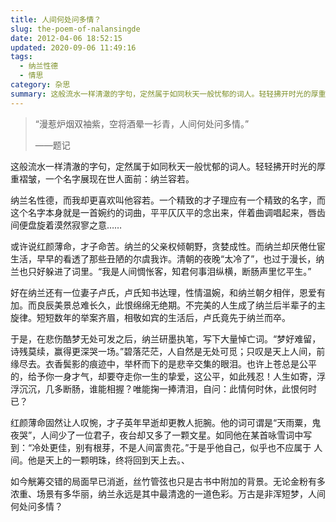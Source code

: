 ```yaml
---
title: 人间何处问多情？
slug: the-poem-of-nalansingde
date: 2012-04-06 18:52:15
updated: 2020-09-06 11:49:16
tags:
  - 纳兰性德
  - 情思
category: 杂思
summary: 这般流水一样清澈的字句，定然属于如同秋天一般忧郁的词人。轻轻拂开时光的厚重褶皱，一个名字展现在世人面前：纳兰容若。
---
```


>“漫惹炉烟双袖紫，空将酒晕一衫青，人间何处问多情。”
>
>——题记

这般流水一样清澈的字句，定然属于如同秋天一般忧郁的词人。轻轻拂开时光的厚重褶皱，一个名字展现在世人面前：纳兰容若。

纳兰名性德，而我却更喜欢叫他容若。一个精致的才子理应有一个精致的名字，而这个名字本身就是一首婉约的词曲，平平仄仄平的念出来，伴着曲调唱起来，唇齿间便盘旋着漠然寂寥之意……

或许说红颜薄命，才子命苦。纳兰的父亲权倾朝野，贪婪成性。而纳兰却厌倦仕宦生活，早早的看透了那些丑陋的尔虞我诈。清朝的夜晚“太冷了”，也过于漫长，纳兰也只好躲进了词里。“我是人间惆怅客，知君何事泪纵横，断肠声里忆平生。”

好在纳兰还有一位妻子卢氏，卢氏知书达理，性情温婉，和纳兰朝夕相伴，恩爱有加。而良辰美景总难长久，此恨绵绵无绝期。不完美的人生成了纳兰后半辈子的主旋律。短短数年的举案齐眉，相敬如宾的生活后，卢氏竟先于纳兰而卒。

于是，在悲伤酷梦无处可发之后，纳兰研墨执笔，写下大量悼亡词。“梦好难留，诗残莫续，赢得更深哭一场。”碧落茫茫，人自然是无处可觅；只叹是天上人间，前缘尽去。衣香鬓影的痕迹中，举杯而下的是悲辛交集的眼泪。也许上苍总是公平的，给予你一身才气，却要夺走你一生的挚爱，这公平，如此残忍！人生如寄，浮浮沉沉，几多断肠，谁能相握？唯能掬一捧清泪，自问：此情何时休，此恨何时已？

红颜薄命固然让人叹惋，才子英年早逝却更教人扼腕。他的词可谓是“天雨粟，鬼夜哭”，人间少了一位君子，夜台却又多了一颗文星。如同他在某首咏雪词中写到：“冷处更佳，别有根芽，不是人间富贵花。”于是乎他自己，似乎也不应属于 人间。他是天上的一颗明珠，终将回到天上去。、

如今觥筹交错的局面早已消逝，丝竹管弦也只是古书中附加的背景。无论金粉有多浓重、场景有多华丽，纳兰永远是其中最清逸的一道色彩。万古是非浑短梦，人间何处问多情？
